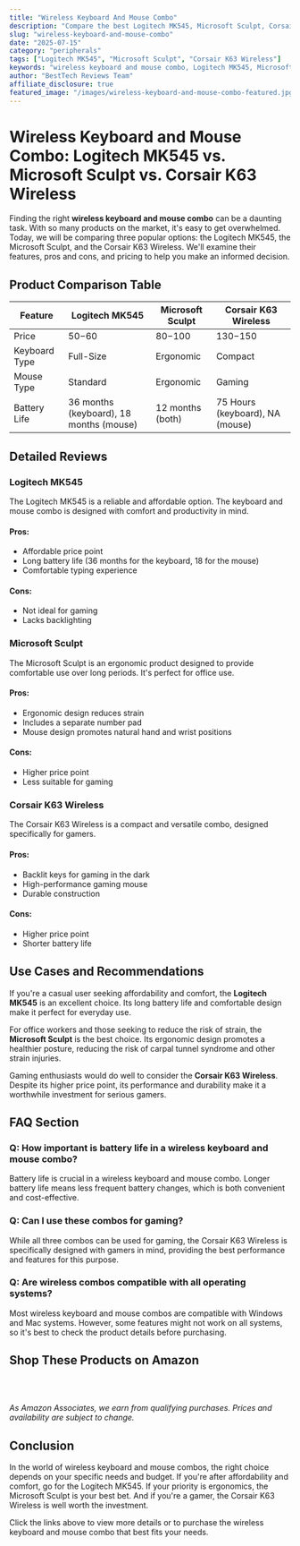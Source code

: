 ```yaml
---
title: "Wireless Keyboard And Mouse Combo"
description: "Compare the best Logitech MK545, Microsoft Sculpt, Corsair K63 Wireless and more. Find the perfect peripherals with our detailed reviews and recommendations."
slug: "wireless-keyboard-and-mouse-combo"
date: "2025-07-15"
category: "peripherals"
tags: ["Logitech MK545", "Microsoft Sculpt", "Corsair K63 Wireless"]
keywords: "wireless keyboard and mouse combo, Logitech MK545, Microsoft Sculpt, Corsair K63 Wireless"
author: "BestTech Reviews Team"
affiliate_disclosure: true
featured_image: "/images/wireless-keyboard-and-mouse-combo-featured.jpg"
---
```


# Wireless Keyboard and Mouse Combo: Logitech MK545 vs. Microsoft Sculpt vs. Corsair K63 Wireless

Finding the right **wireless keyboard and mouse combo** can be a daunting task. With so many products on the market, it's easy to get overwhelmed. Today, we will be comparing three popular options: the <ProductLink productName="Logitech MK545">Logitech MK545</ProductLink>, the Microsoft Sculpt, and the Corsair K63 Wireless. We'll examine their features, pros and cons, and pricing to help you make an informed decision.

## Product Comparison Table

| Feature | <ProductLink productName="Logitech MK545">Logitech MK545</ProductLink> | Microsoft Sculpt | Corsair K63 Wireless |
|---------|----------------|------------------|----------------------|
| Price | $50-$60 | $80-$100 | $130-$150 |
| Keyboard Type | Full-Size | Ergonomic | Compact |
| Mouse Type | Standard | Ergonomic | Gaming |
| Battery Life | 36 months (keyboard), 18 months (mouse) | 12 months (both) | 75 Hours (keyboard), NA (mouse) |

## Detailed Reviews

### <ProductLink productName="Logitech MK545">Logitech MK545</ProductLink>

The <ProductLink productName="Logitech MK545">Logitech MK545</ProductLink> is a reliable and affordable option. The keyboard and mouse combo is designed with comfort and productivity in mind.

#### Pros:
- Affordable price point
- Long battery life (36 months for the keyboard, 18 for the mouse)
- Comfortable typing experience

#### Cons:
- Not ideal for gaming
- Lacks backlighting

### <ProductLink productName="Microsoft Sculpt">Microsoft Sculpt</ProductLink>

The <ProductLink productName="Microsoft Sculpt">Microsoft Sculpt</ProductLink> is an ergonomic product designed to provide comfortable use over long periods. It's perfect for office use.

#### Pros:
- Ergonomic design reduces strain
- Includes a separate number pad
- Mouse design promotes natural hand and wrist positions

#### Cons:
- Higher price point
- Less suitable for gaming

### <ProductLink productName="Corsair K63 Wireless">Corsair K63 Wireless</ProductLink>

The <ProductLink productName="Corsair K63 Wireless">Corsair K63 Wireless</ProductLink> is a compact and versatile combo, designed specifically for gamers.

#### Pros:
- Backlit keys for gaming in the dark
- High-performance gaming mouse
- Durable construction

#### Cons:
- Higher price point
- Shorter battery life

## Use Cases and Recommendations

If you're a casual user seeking affordability and comfort, the **<ProductLink productName="Logitech MK545">Logitech MK545</ProductLink>** is an excellent choice. Its long battery life and comfortable design make it perfect for everyday use.

For office workers and those seeking to reduce the risk of strain, the **<ProductLink productName="Microsoft Sculpt">Microsoft Sculpt</ProductLink>** is the best choice. Its ergonomic design promotes a healthier posture, reducing the risk of carpal tunnel syndrome and other strain injuries.

Gaming enthusiasts would do well to consider the **<ProductLink productName="Corsair K63 Wireless">Corsair K63 Wireless</ProductLink>**. Despite its higher price point, its performance and durability make it a worthwhile investment for serious gamers.

## FAQ Section

### Q: How important is battery life in a wireless keyboard and mouse combo?

Battery life is crucial in a wireless keyboard and mouse combo. Longer battery life means less frequent battery changes, which is both convenient and cost-effective.

### Q: Can I use these combos for gaming?

While all three combos can be used for gaming, the <ProductLink productName="Corsair K63 Wireless">Corsair K63 Wireless</ProductLink> is specifically designed with gamers in mind, providing the best performance and features for this purpose.

### Q: Are wireless combos compatible with all operating systems?

Most wireless keyboard and mouse combos are compatible with Windows and Mac systems. However, some features might not work on all systems, so it's best to check the product details before purchasing.


## Shop These Products on Amazon

<div style="display: flex; gap: 1rem; flex-wrap: wrap; margin: 2rem 0;">
  <AmazonButton productName="Logitech MK545" />
  <AmazonButton productName="Microsoft Sculpt" />
  <AmazonButton productName="Corsair K63 Wireless" />
</div>

*As Amazon Associates, we earn from qualifying purchases. Prices and availability are subject to change.*

## Conclusion

In the world of wireless keyboard and mouse combos, the right choice depends on your specific needs and budget. If you're after affordability and comfort, go for the <ProductLink productName="Logitech MK545">Logitech MK545</ProductLink>. If your priority is ergonomics, the Microsoft Sculpt is your best bet. And if you're a gamer, the <ProductLink productName="Corsair K63 Wireless">Corsair K63 Wireless</ProductLink> is well worth the investment.

Click the links above to view more details or to purchase the wireless keyboard and mouse combo that best fits your needs.